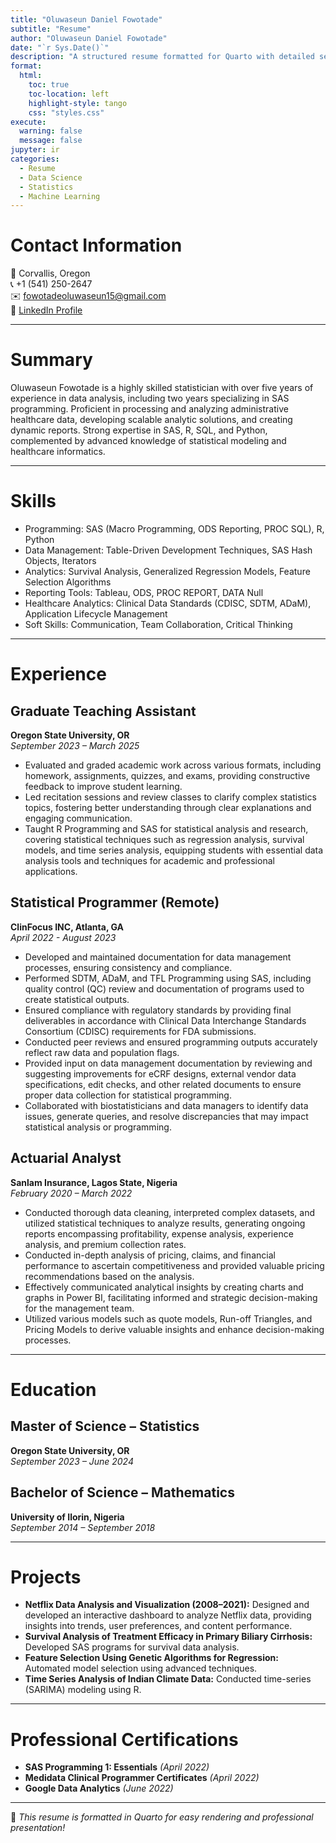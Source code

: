 ```yaml
---
title: "Oluwaseun Daniel Fowotade"
subtitle: "Resume"
author: "Oluwaseun Daniel Fowotade"
date: "`r Sys.Date()`"
description: "A structured resume formatted for Quarto with detailed sections on experience, skills, education, and projects."
format:
  html:
    toc: true
    toc-location: left
    highlight-style: tango
    css: "styles.css"
execute:
  warning: false
  message: false
jupyter: ir
categories:
  - Resume
  - Data Science
  - Statistics
  - Machine Learning
---
```


# Contact Information

📍 Corvallis, Oregon  
📞 +1 (541) 250-2647  
✉️ [fowotadeoluwaseun15@gmail.com](mailto:fowotadeoluwaseun15@gmail.com)  
🔗 [LinkedIn Profile](https://www.linkedin.com/in/oluwaseunfowotade/)  

---

# Summary

Oluwaseun Fowotade is a highly skilled statistician with over five years of experience in data analysis, including two years specializing in SAS programming. Proficient in processing and analyzing administrative healthcare data, developing scalable analytic solutions, and creating dynamic reports. Strong expertise in SAS, R, SQL, and Python, complemented by advanced knowledge of statistical modeling and healthcare informatics.

---

# Skills

- Programming: SAS (Macro Programming, ODS Reporting, PROC SQL), R, Python  
- Data Management: Table-Driven Development Techniques, SAS Hash Objects, Iterators  
- Analytics: Survival Analysis, Generalized Regression Models, Feature Selection Algorithms  
- Reporting Tools: Tableau, ODS, PROC REPORT, DATA Null  
- Healthcare Analytics: Clinical Data Standards (CDISC, SDTM, ADaM), Application Lifecycle Management  
- Soft Skills: Communication, Team Collaboration, Critical Thinking  

---

# Experience

## Graduate Teaching Assistant  
**Oregon State University, OR**  
*September 2023 – March 2025*  

- Evaluated and graded academic work across various formats, including homework, assignments, quizzes, and exams, providing constructive feedback to improve student learning.  
- Led recitation sessions and review classes to clarify complex statistics topics, fostering better understanding through clear explanations and engaging communication.  
- Taught R Programming and SAS for statistical analysis and research, covering statistical techniques such as regression analysis, survival models, and time series analysis, equipping students with essential data analysis tools and techniques for academic and professional applications.  

## Statistical Programmer (Remote)  
**ClinFocus INC, Atlanta, GA**  
*April 2022 - August 2023*  

- Developed and maintained documentation for data management processes, ensuring consistency and compliance.  
- Performed SDTM, ADaM, and TFL Programming using SAS, including quality control (QC) review and documentation of programs used to create statistical outputs.  
- Ensured compliance with regulatory standards by providing final deliverables in accordance with Clinical Data Interchange Standards Consortium (CDISC) requirements for FDA submissions.  
- Conducted peer reviews and ensured programming outputs accurately reflect raw data and population flags.  
- Provided input on data management documentation by reviewing and suggesting improvements for eCRF designs, external vendor data specifications, edit checks, and other related documents to ensure proper data collection for statistical programming.  
- Collaborated with biostatisticians and data managers to identify data issues, generate queries, and resolve discrepancies that may impact statistical analysis or programming.  

## Actuarial Analyst  
**Sanlam Insurance, Lagos State, Nigeria**  
*February 2020 – March 2022*  

- Conducted thorough data cleaning, interpreted complex datasets, and utilized statistical techniques to analyze results, generating ongoing reports encompassing profitability, expense analysis, experience analysis, and premium collection rates.  
- Conducted in-depth analysis of pricing, claims, and financial performance to ascertain competitiveness and provided valuable pricing recommendations based on the analysis.  
- Effectively communicated analytical insights by creating charts and graphs in Power BI, facilitating informed and strategic decision-making for the management team.  
- Utilized various models such as quote models, Run-off Triangles, and Pricing Models to derive valuable insights and enhance decision-making processes.  

---

# Education

## Master of Science – Statistics  
**Oregon State University, OR**  
*September 2023 – June 2024*  

## Bachelor of Science – Mathematics  
**University of Ilorin, Nigeria**  
*September 2014 – September 2018*  

---

# Projects

- **Netflix Data Analysis and Visualization (2008–2021):** Designed and developed an interactive dashboard to analyze Netflix data, providing insights into trends, user preferences, and content performance.  
- **Survival Analysis of Treatment Efficacy in Primary Biliary Cirrhosis:** Developed SAS programs for survival data analysis.  
- **Feature Selection Using Genetic Algorithms for Regression:** Automated model selection using advanced techniques.  
- **Time Series Analysis of Indian Climate Data:** Conducted time-series (SARIMA) modeling using R.  

---

# Professional Certifications

- **SAS Programming 1: Essentials** *(April 2022)*  
- **Medidata Clinical Programmer Certificates** *(April 2022)*  
- **Google Data Analytics** *(June 2022)*  

---

📌 *This resume is formatted in Quarto for easy rendering and professional presentation!*
